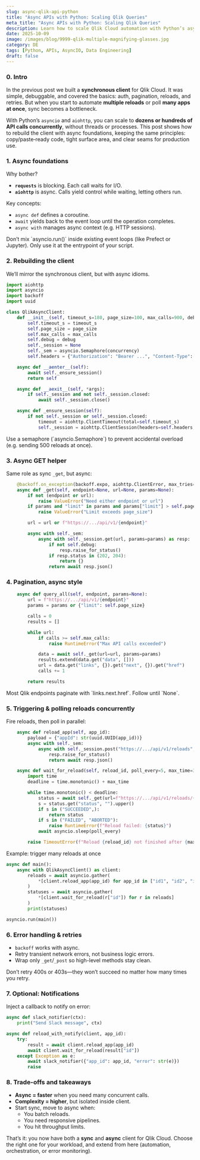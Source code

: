 ```yaml
---
slug: async-qlik-api-python
title: "Async APIs with Python: Scaling Qlik Queries"
meta_title: "Async APIs with Python: Scaling Qlik Queries"
description: Learn how to scale Qlik Cloud automation with Python’s asyncio and aiohttp. This post builds an async client for concurrent reloads, pagination, retries, and error handling.
date: 2025-10-09
image: /images/blog/9999-qlik-multiple-magnifying-glasses.jpg
category: DE
tags: [Python, APIs, AsyncIO, Data Engineering]
draft: false
---
```


### 0. Intro

In the previous post we built a **synchronous client** for Qlik Cloud. It was simple, debuggable, and covered the basics: auth, pagination, reloads, and retries. But when you start to automate **multiple reloads** or poll **many apps at once**, sync becomes a bottleneck.

With Python’s `asyncio` and `aiohttp`, you can scale to **dozens or hundreds of API calls concurrently**, without threads or processes. This post shows how to rebuild the client with async foundations, keeping the same principles: copy/paste‑ready code, tight surface area, and clear seams for production use.


### 1. Async foundations

Why bother?

* **`requests`** is blocking. Each call waits for I/O.
* **`aiohttp`** is async. Calls yield control while waiting, letting others run.

Key concepts:

* `async def` defines a coroutine.
* `await` yields back to the event loop until the operation completes.
* `async with` manages async context (e.g. HTTP sessions).

<Notice type="info">
  Don’t mix `asyncio.run()` inside existing event loops (like Prefect or Jupyter). Only use it at the entrypoint of your script.
</Notice>

### 2. Rebuilding the client

We’ll mirror the synchronous client, but with async idioms.

```python
import aiohttp
import asyncio
import backoff
import uuid

class QlikAsyncClient:
    def __init__(self, timeout_s=180, page_size=100, max_calls=900, debug=False, concurrency=10):
        self.timeout_s = timeout_s
        self.page_size = page_size
        self.max_calls = max_calls
        self.debug = debug
        self._session = None
        self._sem = asyncio.Semaphore(concurrency)
        self.headers = {"Authorization": "Bearer ...", "Content-Type": "application/json"}

    async def __aenter__(self):
        await self._ensure_session()
        return self

    async def __aexit__(self, *args):
        if self._session and not self._session.closed:
            await self._session.close()

    async def _ensure_session(self):
        if not self._session or self._session.closed:
            timeout = aiohttp.ClientTimeout(total=self.timeout_s)
            self._session = aiohttp.ClientSession(headers=self.headers, timeout=timeout)
```

<Notice type="success">
  Use a semaphore (`asyncio.Semaphore`) to prevent accidental overload (e.g. sending 500 reloads at once).
</Notice>

### 3. Async GET helper

Same role as sync `_get`, but async:

```python
    @backoff.on_exception(backoff.expo, aiohttp.ClientError, max_tries=5)
    async def _get(self, endpoint=None, url=None, params=None):
        if not (endpoint or url):
            raise ValueError("Need either endpoint or url")
        if params and "limit" in params and params["limit"] > self.page_size:
            raise ValueError("Limit exceeds page_size")

        url = url or f"https://.../api/v1/{endpoint}"

        async with self._sem:
            async with self._session.get(url, params=params) as resp:
                if not self.debug:
                    resp.raise_for_status()
                if resp.status in (202, 204):
                    return {}
                return await resp.json()
```

### 4. Pagination, async style

```python
    async def query_all(self, endpoint, params=None):
        url = f"https://.../api/v1/{endpoint}"
        params = params or {"limit": self.page_size}

        calls = 0
        results = []

        while url:
            if calls >= self.max_calls:
                raise RuntimeError("Max API calls exceeded")

            data = await self._get(url=url, params=params)
            results.extend(data.get("data", []))
            url = data.get("links", {}).get("next", {}).get("href")
            calls += 1

        return results
```

<Notice type="info">
  Most Qlik endpoints paginate with `links.next.href`. Follow until `None`.
</Notice>

### 5. Triggering & polling reloads concurrently

Fire reloads, then poll in parallel:

```python
    async def reload_app(self, app_id):
        payload = {"appId": str(uuid.UUID(app_id))}
        async with self._sem:
            async with self._session.post("https://.../api/v1/reloads", json=payload) as resp:
                resp.raise_for_status()
                return await resp.json()

    async def wait_for_reload(self, reload_id, poll_every=5, max_time=300):
        import time
        deadline = time.monotonic() + max_time

        while time.monotonic() < deadline:
            status = await self._get(url=f"https://.../api/v1/reloads/{reload_id}")
            s = status.get("status", "").upper()
            if s in ("SUCCEEDED",):
                return status
            if s in ("FAILED", "ABORTED"):
                raise RuntimeError(f"Reload failed: {status}")
            await asyncio.sleep(poll_every)

        raise TimeoutError(f"Reload {reload_id} not finished after {max_time}s")
```

Example: trigger many reloads at once

```python
async def main():
    async with QlikAsyncClient() as client:
        reloads = await asyncio.gather(
            *[client.reload_app(app_id) for app_id in ["id1", "id2", "id3"]]
        )
        statuses = await asyncio.gather(
            *[client.wait_for_reload(r["id"]) for r in reloads]
        )
        print(statuses)

asyncio.run(main())
```

### 6. Error handling & retries

* `backoff` works with async.
* Retry transient network errors, not business logic errors.
* Wrap only `_get`/`_post` so high-level methods stay clean.

<Notice type="warning">
  Don’t retry 400s or 403s—they won’t succeed no matter how many times you retry.
</Notice>

### 7. Optional: Notifications

Inject a callback to notify on error:

```python
async def slack_notifier(ctx):
    print("Send Slack message", ctx)

async def reload_with_notify(client, app_id):
    try:
        result = await client.reload_app(app_id)
        await client.wait_for_reload(result["id"])
    except Exception as e:
        await slack_notifier({"app_id": app_id, "error": str(e)})
        raise
```

### 8. Trade-offs and takeaways

* **Async = faster** when you need many concurrent calls.
* **Complexity = higher**, but isolated inside client.
* Start sync, move to async when:
  * You batch reloads.
  * You need responsive pipelines.
  * You hit throughput limits.

That’s it: you now have both a **sync** and **async** client for Qlik Cloud. Choose the right one for your workload, and extend from here (automation, orchestration, or error monitoring).
